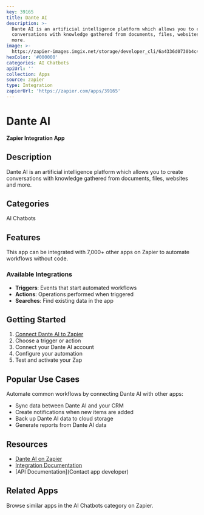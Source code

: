 ```yaml
---
key: 39165
title: Dante AI
description: >-
  Dante AI is an artificial intelligence platform which allows you to create
  conversations with knowledge gathered from documents, files, websites and
  more.
image: >-
  https://zapier-images.imgix.net/storage/developer_cli/6a4336d0730b4c4861fb1d05b05c2dc1_2.png?auto=format%2Ccompress&ixlib=python-3.0.0&q=50
hexColor: '#000000'
categories: AI Chatbots
apiUrl: ''
collection: Apps
source: zapier
type: Integration
zapierUrl: 'https://zapier.com/apps/39165'
---
```

# Dante AI

**Zapier Integration App**

## Description

Dante AI is an artificial intelligence platform which allows you to create conversations with knowledge gathered from documents, files, websites and more.

## Categories

AI Chatbots

## Features

This app can be integrated with 7,000+ other apps on Zapier to automate workflows without code.

### Available Integrations

- **Triggers**: Events that start automated workflows
- **Actions**: Operations performed when triggered
- **Searches**: Find existing data in the app

## Getting Started

1. [Connect Dante AI to Zapier](https://zapier.com/apps/39165)
2. Choose a trigger or action
3. Connect your Dante AI account
4. Configure your automation
5. Test and activate your Zap

## Popular Use Cases

Automate common workflows by connecting Dante AI with other apps:

- Sync data between Dante AI and your CRM
- Create notifications when new items are added
- Back up Dante AI data to cloud storage
- Generate reports from Dante AI data

## Resources

- [Dante AI on Zapier](https://zapier.com/apps/39165)
- [Integration Documentation](https://zapier.com/apps/39165/integrations)
- [API Documentation](Contact app developer)

## Related Apps

Browse similar apps in the AI Chatbots category on Zapier.
